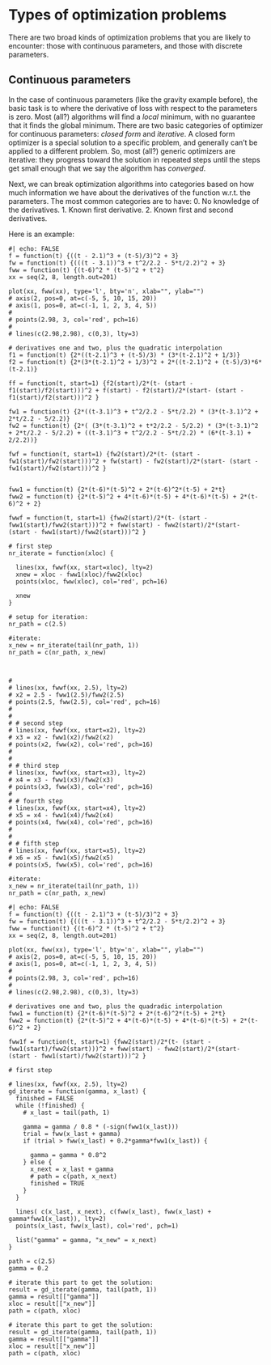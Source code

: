 # Types of optimization problems

There are two broad kinds of optimization problems that you are likely to encounter: those with continuous parameters, and those with discrete parameters.

## Continuous parameters

In the case of continuous parameters (like the gravity example before), the basic task is to where the derivative of loss with respect to the parameters is zero. Most (all?) algorithms will find a *local* minimum, with no guarantee that it finds the global minimum. There are two basic categories of optimizer for continuous parameters: *closed form* and *iterative*. A closed form optimizer is a special solution to a specific problem, and generally can't be applied to a different problem. So, most (all?) generic optimizers are iterative: they progress toward the solution in repeated steps until the steps get small enough that we say the algorithm has *converged*.

Next, we can break optimization algorithms into categories based on how much information we have about the derivatives of the function w.r.t. the parameters. The most common categories are to have:
0. No knowledge of the derivatives.
1. Known first derivative.
2. Known first and second derivatives.



Here is an example:

```webr
#| echo: FALSE
f = function(t) {((t - 2.1)^3 + (t-5)/3)^2 + 3}
fw = function(t) {(((t - 3.1))^3 + t^2/2.2 - 5*t/2.2)^2 + 3}
fww = function(t) {(t-6)^2 * (t-5)^2 + t^2}
xx = seq(2, 8, length.out=201)

plot(xx, fww(xx), type='l', bty='n', xlab="", ylab="")
# axis(2, pos=0, at=c(-5, 5, 10, 15, 20))
# axis(1, pos=0, at=c(-1, 1, 2, 3, 4, 5))
# 
# points(2.98, 3, col='red', pch=16)
# 
# lines(c(2.98,2.98), c(0,3), lty=3)

# derivatives one and two, plus the quadratic interpolation
f1 = function(t) {2*((t-2.1)^3 + (t-5)/3) * (3*(t-2.1)^2 + 1/3)}
f2 = function(t) {2*(3*(t-2.1)^2 + 1/3)^2 + 2*((t-2.1)^2 + (t-5)/3)*6*(t-2.1)}

ff = function(t, start=1) {f2(start)/2*(t- (start - f1(start)/f2(start)))^2 + f(start) - f2(start)/2*(start- (start - f1(start)/f2(start)))^2 }

fw1 = function(t) {2*((t-3.1)^3 + t^2/2.2 - 5*t/2.2) * (3*(t-3.1)^2 + 2*t/2.2 - 5/2.2)}
fw2 = function(t) {2*( (3*(t-3.1)^2 + t*2/2.2 - 5/2.2) * (3*(t-3.1)^2 + 2*t/2.2 - 5/2.2) + ((t-3.1)^3 + t^2/2.2 - 5*t/2.2) * (6*(t-3.1) + 2/2.2))}

fwf = function(t, start=1) {fw2(start)/2*(t- (start - fw1(start)/fw2(start)))^2 + fw(start) - fw2(start)/2*(start- (start - fw1(start)/fw2(start)))^2 }


fww1 = function(t) {2*(t-6)*(t-5)^2 + 2*(t-6)^2*(t-5) + 2*t}
fww2 = function(t) {2*(t-5)^2 + 4*(t-6)*(t-5) + 4*(t-6)*(t-5) + 2*(t-6)^2 + 2}

fwwf = function(t, start=1) {fww2(start)/2*(t- (start - fww1(start)/fww2(start)))^2 + fww(start) - fww2(start)/2*(start- (start - fww1(start)/fww2(start)))^2 }

# first step
nr_iterate = function(xloc) {
  
  lines(xx, fwwf(xx, start=xloc), lty=2)
  xnew = xloc - fww1(xloc)/fww2(xloc)
  points(xloc, fww(xloc), col='red', pch=16)

  xnew
}

# setup for iteration:
nr_path = c(2.5) 

#iterate:
x_new = nr_iterate(tail(nr_path, 1))
nr_path = c(nr_path, x_new)



# 
# lines(xx, fwwf(xx, 2.5), lty=2)
# x2 = 2.5 - fww1(2.5)/fww2(2.5)
# points(2.5, fww(2.5), col='red', pch=16)
# 
# 
# # second step
# lines(xx, fwwf(xx, start=x2), lty=2)
# x3 = x2 - fww1(x2)/fww2(x2)
# points(x2, fww(x2), col='red', pch=16)
# 
# 
# # third step
# lines(xx, fwwf(xx, start=x3), lty=2)
# x4 = x3 - fww1(x3)/fww2(x3)
# points(x3, fww(x3), col='red', pch=16)
# 
# # fourth step
# lines(xx, fwwf(xx, start=x4), lty=2)
# x5 = x4 - fww1(x4)/fww2(x4)
# points(x4, fww(x4), col='red', pch=16)
# 
# 
# # fifth step
# lines(xx, fwwf(xx, start=x5), lty=2)
# x6 = x5 - fww1(x5)/fww2(x5)
# points(x5, fww(x5), col='red', pch=16)
```

```webr
#iterate:
x_new = nr_iterate(tail(nr_path, 1))
nr_path = c(nr_path, x_new)

```


```webr
#| echo: FALSE
f = function(t) {((t - 2.1)^3 + (t-5)/3)^2 + 3}
fw = function(t) {(((t - 3.1))^3 + t^2/2.2 - 5*t/2.2)^2 + 3}
fww = function(t) {(t-6)^2 * (t-5)^2 + t^2}
xx = seq(2, 8, length.out=201)

plot(xx, fww(xx), type='l', bty='n', xlab="", ylab="")
# axis(2, pos=0, at=c(-5, 5, 10, 15, 20))
# axis(1, pos=0, at=c(-1, 1, 2, 3, 4, 5))
# 
# points(2.98, 3, col='red', pch=16)
# 
# lines(c(2.98,2.98), c(0,3), lty=3)

# derivatives one and two, plus the quadradic interpolation
fww1 = function(t) {2*(t-6)*(t-5)^2 + 2*(t-6)^2*(t-5) + 2*t}
fww2 = function(t) {2*(t-5)^2 + 4*(t-6)*(t-5) + 4*(t-6)*(t-5) + 2*(t-6)^2 + 2}

fww1f = function(t, start=1) {fww2(start)/2*(t- (start - fww1(start)/fww2(start)))^2 + fww(start) - fww2(start)/2*(start- (start - fww1(start)/fww2(start)))^2 }

# first step

# lines(xx, fwwf(xx, 2.5), lty=2)
gd_iterate = function(gamma, x_last) {
  finished = FALSE
  while (!finished) {
    # x_last = tail(path, 1)
    
    gamma = gamma / 0.8 * (-sign(fww1(x_last)))
    trial = fww(x_last + gamma)
    if (trial > fww(x_last) + 0.2*gamma*fww1(x_last)) {
      
      gamma = gamma * 0.8^2
    } else {
      x_next = x_last + gamma
      # path = c(path, x_next)
      finished = TRUE
    }
  }
  
  lines( c(x_last, x_next), c(fww(x_last), fww(x_last) + gamma*fww1(x_last)), lty=2)
  points(x_last, fww(x_last), col='red', pch=1)
  
  list("gamma" = gamma, "x_new" = x_next)
}

path = c(2.5)
gamma = 0.2

# iterate this part to get the solution:
result = gd_iterate(gamma, tail(path, 1))
gamma = result[["gamma"]]
xloc = result[["x_new"]]
path = c(path, xloc)
```

```webr
# iterate this part to get the solution:
result = gd_iterate(gamma, tail(path, 1))
gamma = result[["gamma"]]
xloc = result[["x_new"]]
path = c(path, xloc)
```

